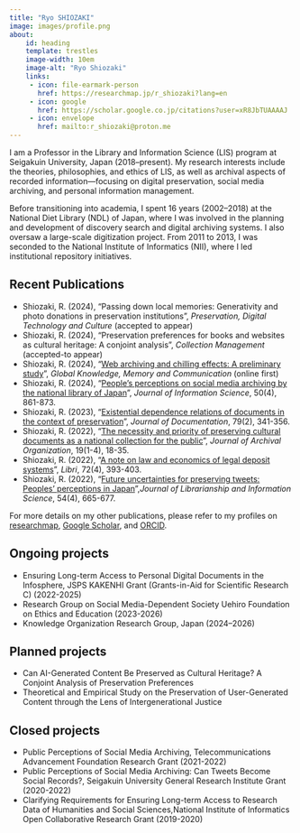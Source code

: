 ```yaml
---
title: "Ryo SHIOZAKI"
image: images/profile.png
about:
    id: heading
    template: trestles
    image-width: 10em
    image-alt: "Ryo Shiozaki"
    links:
     - icon: file-earmark-person
       href: https://researchmap.jp/r_shiozaki?lang=en     
     - icon: google
       href: https://scholar.google.co.jp/citations?user=xR8JbTUAAAAJ
     - icon: envelope
       href: mailto:r_shiozaki@proton.me
---
```


:::{#heading}

I am a Professor in the Library and Information Science (LIS) program at Seigakuin University, Japan (2018–present). My research interests include the theories, philosophies, and ethics of LIS, as well as archival aspects of recorded information—focusing on digital preservation, social media archiving, and personal information management.

Before transitioning into academia, I spent 16 years (2002–2018) at the National Diet Library (NDL) of Japan, where I was involved in the planning and development of discovery search and digital archiving systems. I also oversaw a large-scale digitization project. From 2011 to 2013, I was seconded to the National Institute of Informatics (NII), where I led institutional repository initiatives.

:::

## Recent Publications
* Shiozaki, R. (2024), "Passing down local memories: Generativity and photo donations in preservation institutions", *Preservation, Digital Technology and Culture* (accepted to appear)
* Shiozaki, R. (2024), "Preservation preferences for books and websites as cultural heritage: A conjoint analysis", *Collection Management* (accepted-to appear)
* Shiozaki, R. (2024), "[Web archiving and chilling effects: A preliminary study](https://doi.org/10.1108/gkmc-12-2023-0477)", *Global Knowledge, Memory and Communication* (online first)
* Shiozaki, R. (2024), "[People’s perceptions on social media archiving by the national library of Japan](https://doi.org/10.1177/01655515221108692)", *Journal of Information Science*, 50(4), 861-873.
* Shiozaki, R. (2023), "[Existential dependence relations of documents in the context of preservation](https://doi.org/10.1108/jd-02-2022-0050)", *Journal of Documentation*, 79(2), 341-356.
* Shiozaki, R. (2022), "[The necessity and priority of preserving cultural documents as a national collection for the public](https://doi.org/10.1080/15332748.2023.2240202)", *Journal of Archival Organization*, 19(1-4), 18-35.
* Shiozaki, R. (2022), "[A note on law and economics of legal deposit systems](https://doi.org/10.1515/libri-2021-0155)", *Libri*, 72(4), 393-403. 
* Shiozaki, R. (2022), "[Future uncertainties for preserving tweets: Peoples’ perceptions in Japan](https://doi.org/10.1177/09610006211037392)",*Journal of Librarianship and Information Science*, 54(4), 665-677.

For more details on my other publications, please refer to my profiles on [researchmap](https://researchmap.jp/r_shiozaki?lang=en), [Google Scholar](https://scholar.google.co.jp/citations?user=xR8JbTUAAAAJ), and [ORCID](https://orcid.org/0000-0003-1357-150X).

## Ongoing projects
* Ensuring Long-term Access to Personal Digital Documents in the Infosphere, JSPS KAKENHI Grant (Grants-in-Aid for Scientific Research C) (2022-2025)
* Research Group on Social Media-Dependent Society Uehiro Foundation on Ethics and Education (2023-2026)
* Knowledge Organization Research Group, Japan (2024–2026)

## Planned projects
* Can AI-Generated Content Be Preserved as Cultural Heritage? A Conjoint Analysis of Preservation Preferences
* Theoretical and Empirical Study on the Preservation of User-Generated Content through the Lens of Intergenerational Justice

## Closed projects
* Public Perceptions of Social Media Archiving, Telecommunications Advancement Foundation Research Grant (2021-2022)
* Public Perceptions of Social Media Archiving: Can Tweets Become Social Records?, Seigakuin University General Research Institute Grant (2020-2022)
* Clarifying Requirements for Ensuring Long-term Access to Research Data of Humanities and Social Sciences,National Institute of Informatics Open Collaborative Research Grant (2019-2020) 
